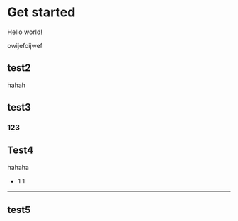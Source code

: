# Get started

Hello world!


owijefoijwef

## test2

hahah



## test3

### 123




## Test4

hahaha

- 1 1

---

## test5
